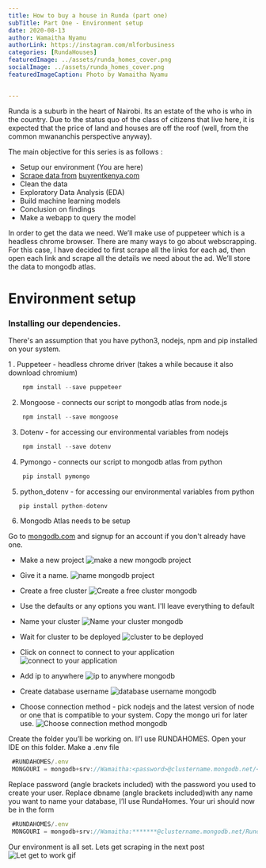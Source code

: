 ```yaml
---
title: How to buy a house in Runda (part one)
subTitle: Part One - Environment setup
date: 2020-08-13
author: Wamaitha Nyamu
authorLink: https://instagram.com/mlforbusiness
categories: [RundaHouses]
featuredImage: ../assets/runda_homes_cover.png
socialImage: ../assets/runda_homes_cover.png
featuredImageCaption: Photo by Wamaitha Nyamu


---
```

<SEO title="Using machine learning techniques to deterimine housing prices in runda" description="End to end
datascience project for determining housing prices in runda" />

Runda is a suburb in the heart of Nairobi. Its an estate of the who is who in the country. Due to the status quo of
the class of citizens that live here, it is expected that the price of land and houses are off the roof (well, from
the common mwananchis perspective anyway).

The main objective for this series is as follows :
* Setup our environment (You are here)
* [Scrape data from](https://wamaithanyamu.com/house-prices-machine-learning-models-in-runda-part-one/) [buyrentkenya.com](https://buyrentkenya.com)
* Clean the data
* Exploratory Data Analysis (EDA)
* Build machine learning models
* Conclusion on findings
* Make a webapp to query the model

In order to get the data we need. We’ll make use of puppeteer which is a headless chrome browser. There are many ways
 to go about webscrapping. For this case, I have decided to first scrape all the links for each ad, then open each link and scrape all the details we need about the ad. We’ll store the data to mongodb atlas.
# Environment setup

### Installing our dependencies.
There's an assumption that you have python3, nodejs, npm and pip installed on your system.

1 . Puppeteer - headless chrome driver (takes a while because it also download chromium)

```javascript
    npm install --save puppeteer

```
2. Mongoose - connects our script to mongodb atlas from node.js


```javascript
    npm install --save mongoose

```

3. Dotenv - for accessing our environmental variables from nodejs

```javascript
    npm install --save dotenv
```

4. Pymongo - connects our script to mongodb atlas from python

```python
    pip install pymongo

```

5. python_dotenv - for accessing our environmental variables from python

```python
   pip install python-dotenv

```

6. Mongodb Atlas needs to be setup

Go to [mongodb.com](https://mongodb.com) and signup for an account if you don't already have one.

* Make a new project
![make a new mongodb project](../assets/runda_homes/new_project.png)

* Give it a name.
![name mongodb project](../assets/runda_homes/project_name_mongodb.png)


* Create a free cluster
![Create a free cluster mongodb ](../assets/runda_homes/free_cluster.png)

* Use the defaults or any options you want. I'll leave everything to default
* Name your cluster
![Name your cluster mongodb](../assets/runda_homes/cluster_name.png)
* Wait for cluster to be deployed
![cluster to be deployed](../assets/runda_homes/wait_deploy.png)
* Click on connect to connect to your application
![connect to your application](../assets/runda_homes/connect_your_application.png)

* Add ip to anywhere
![ip to anywhere  mongodb](../assets/runda_homes/add_ip.png)

* Create database username
![database username mongodb](../assets/runda_homes/create_db_username.png)

* Choose connection method - pick nodejs and the latest version of node or one that is compatible to your system.
Copy the mongo uri for later use.
![Choose connection method mongodb](../assets/runda_homes/mongo_uri.png)

Create the folder you’ll be working on. Il’l use  RUNDAHOMES. Open your IDE on this folder. Make a  .env file

```javascript
 #RUNDAHOMES/.env
 MONGOURI = mongodb+srv://Wamaitha:<password>@clustername.mongodb.net/<dbname>?retryWrites=true&w=majority

```
Replace password (angle brackets included) with the password you used to create your user. Replace dbname (angle brackets included)with any name you want to name your database, I’ll use RundaHomes.
Your uri should now be in the form
```javascript
 #RUNDAHOMES/.env
 MONGOURI = mongodb+srv://Wamaitha:*******@clustername.mongodb.net/RundaHomes?retryWrites=true&w=majority.

```
Our environment is all set. Lets get scraping in the next post
![Let get to work gif](https://media.giphy.com/media/l0HlxXjxUPD6W9Avm/giphy.gif)

